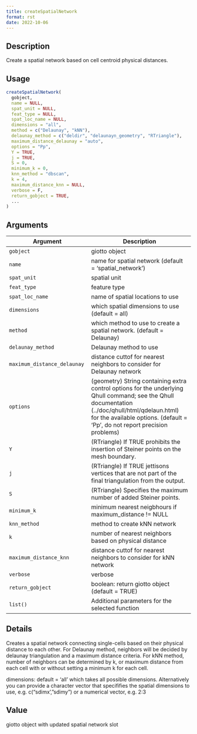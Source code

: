 ```yaml
--- 
title: createSpatialNetwork 
format: rst 
date: 2022-10-06 
--- 
```


## Description

Create a spatial network based on cell centroid physical distances.


## Usage

```r
createSpatialNetwork(
  gobject,
  name = NULL,
  spat_unit = NULL,
  feat_type = NULL,
  spat_loc_name = NULL,
  dimensions = "all",
  method = c("Delaunay", "kNN"),
  delaunay_method = c("deldir", "delaunayn_geometry", "RTriangle"),
  maximum_distance_delaunay = "auto",
  options = "Pp",
  Y = TRUE,
  j = TRUE,
  S = 0,
  minimum_k = 0,
  knn_method = "dbscan",
  k = 4,
  maximum_distance_knn = NULL,
  verbose = F,
  return_gobject = TRUE,
  ...
)
```


## Arguments

Argument      |Description
------------- |----------------
`gobject`     |     giotto object
`name`     |     name for spatial network (default = 'spatial_network')
`spat_unit`     |     spatial unit
`feat_type`     |     feature type
`spat_loc_name`     |     name of spatial locations to use
`dimensions`     |     which spatial dimensions to use (default = all)
`method`     |     which method to use to create a spatial network. (default = Delaunay)
`delaunay_method`     |     Delaunay method to use
`maximum_distance_delaunay`     |     distance cuttof for nearest neighbors to consider for Delaunay network
`options`     |     (geometry) String containing extra control options for the underlying Qhull command; see the Qhull documentation (../doc/qhull/html/qdelaun.html) for the available options. (default = 'Pp', do not report precision problems)
`Y`     |     (RTriangle) If TRUE prohibits the insertion of Steiner points on the mesh boundary.
`j`     |     (RTriangle) If TRUE jettisons vertices that are not part of the final triangulation from the output.
`S`     |     (RTriangle) Specifies the maximum number of added Steiner points.
`minimum_k`     |     minimum nearest neigbhours if maximum_distance != NULL
`knn_method`     |     method to create kNN network
`k`     |     number of nearest neighbors based on physical distance
`maximum_distance_knn`     |     distance cuttof for nearest neighbors to consider for kNN network
`verbose`     |     verbose
`return_gobject`     |     boolean: return giotto object (default = TRUE)
`list()`     |     Additional parameters for the selected function


## Details

Creates a spatial network connecting single-cells based on their physical distance to each other.
 For Delaunay method, neighbors will be decided by delaunay triangulation and a maximum distance criteria. For kNN method, number of neighbors can be determined by k, or maximum distance from each cell with or without
 setting a minimum k for each cell.
 
 dimensions:  default = 'all' which takes all possible dimensions.
 Alternatively you can provide a character vector that specififies the spatial dimensions to use, e.g. c("sdimx', "sdimy")
 or a numerical vector, e.g. 2:3


## Value

giotto object with updated spatial network slot


